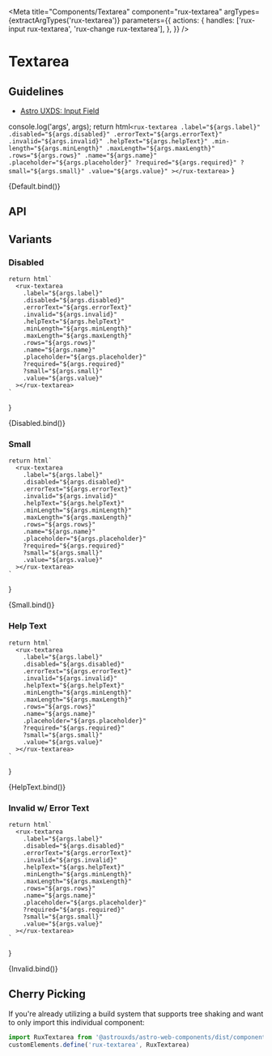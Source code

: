 
<Meta
    title="Components/Textarea"
    component="rux-textarea"
    argTypes={extractArgTypes('rux-textarea')}
     parameters={{
       actions: {
        handles: ['rux-input rux-textarea', 'rux-change rux-textarea'],
      },
    }}
/>

# Textarea

## Guidelines

-   [Astro UXDS: Input Field](https://www.astrouxds.com/components/input-field/)


  console.log('args', args);
    return html`
      <rux-textarea
        .label="${args.label}"
        .disabled="${args.disabled}"
        .errorText="${args.errorText}"
        .invalid="${args.invalid}"
        .helpText="${args.helpText}"
        .min-length="${args.minLength}"
        .maxLength="${args.maxLength}"
        .rows="${args.rows}"
        .name="${args.name}"
        .placeholder="${args.placeholder}"
        ?required="${args.required}"
        ?small="${args.small}"
        .value="${args.value}"
      ></rux-textarea>
    `
}

<Canvas>
    <Story
      name="Default"
      args={{
        label: 'Textarea label',
      }}
    >
      {Default.bind()}
    </Story>
</Canvas>




## API

<ArgsTable of="rux-textarea" />

## Variants

### Disabled

    return html`
      <rux-textarea
        .label="${args.label}"
        .disabled="${args.disabled}"
        .errorText="${args.errorText}"
        .invalid="${args.invalid}"
        .helpText="${args.helpText}"
        .minLength="${args.minLength}"
        .maxLength="${args.maxLength}"
        .rows="${args.rows}"
        .name="${args.name}"
        .placeholder="${args.placeholder}"
        ?required="${args.required}"
        ?small="${args.small}"
        .value="${args.value}"
      ></rux-textarea>
    `
}

<Canvas>
    <Story
      name="Disabled"
      args={{
        label: 'Disabled textarea',
        disabled: true,
      }}
    >
      {Disabled.bind()}
    </Story>
</Canvas>

### Small

    return html`
      <rux-textarea
        .label="${args.label}"
        .disabled="${args.disabled}"
        .errorText="${args.errorText}"
        .invalid="${args.invalid}"
        .helpText="${args.helpText}"
        .minLength="${args.minLength}"
        .maxLength="${args.maxLength}"
        .rows="${args.rows}"
        .name="${args.name}"
        .placeholder="${args.placeholder}"
        ?required="${args.required}"
        ?small="${args.small}"
        .value="${args.value}"
      ></rux-textarea>
    `
}

<Canvas>
    <Story
      name="Small"
      args={{
        label: 'Small Textarea',
        small: true,
      }}
    >
      {Small.bind()}
    </Story>
</Canvas>

### Help Text

    return html`
      <rux-textarea
        .label="${args.label}"
        .disabled="${args.disabled}"
        .errorText="${args.errorText}"
        .invalid="${args.invalid}"
        .helpText="${args.helpText}"
        .minLength="${args.minLength}"
        .maxLength="${args.maxLength}"
        .rows="${args.rows}"
        .name="${args.name}"
        .placeholder="${args.placeholder}"
        ?required="${args.required}"
        ?small="${args.small}"
        .value="${args.value}"
      ></rux-textarea>
    `
}

<Canvas>
    <Story
      name="Help Text"
      args={{
        label: 'Help text',
        helpText: 'Help text',
        type: 'text'
      }}
    >
      {HelpText.bind()}
    </Story>
</Canvas>


### Invalid w/ Error Text

    return html`
      <rux-textarea
        .label="${args.label}"
        .disabled="${args.disabled}"
        .errorText="${args.errorText}"
        .invalid="${args.invalid}"
        .helpText="${args.helpText}"
        .minLength="${args.minLength}"
        .maxLength="${args.maxLength}"
        .rows="${args.rows}"
        .name="${args.name}"
        .placeholder="${args.placeholder}"
        ?required="${args.required}"
        ?small="${args.small}"
        .value="${args.value}"
      ></rux-textarea>
    `
}

<Canvas>
    <Story
      name="Invalid"
      args={{
        invalid: true,
        errorText: 'Field is required',
        label: 'Textarea Field',
      }}
    >
      {Invalid.bind()}
    </Story>
</Canvas>

## Cherry Picking

If you're already utilizing a build system that supports tree shaking and want to only import this individual component:

```js
import RuxTextarea from '@astrouxds/astro-web-components/dist/components/rux-textarea.js'
customElements.define('rux-textarea', RuxTextarea)
```
